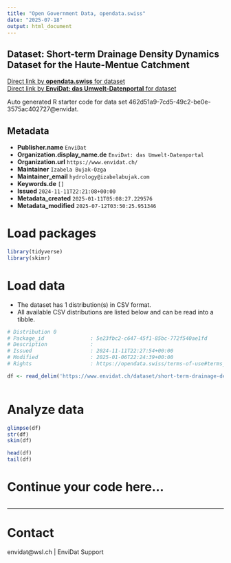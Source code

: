 ```yaml
---
title: "Open Government Data, opendata.swiss"
date: "2025-07-18"
output: html_document
---
```


## Dataset: Short-term Drainage Density Dynamics Dataset for the Haute-Mentue Catchment



[Direct link by **opendata.swiss** for dataset](https://opendata.swiss/de/dataset/short-term-drainage-density-dynamics-dataset-for-the-haute-mentue-catchment)<br>
[Direct link by **EnviDat: das Umwelt-Datenportal** for dataset](https://www.envidat.ch/#/metadata/short-term-drainage-density-dynamics-dataset-for-the-haute-mentue-catchment)

Auto generated R starter code for data set 462d51a9-7cd5-49c2-be0e-3575ac402727@envidat.

## Metadata

- **Publisher.name** `EnviDat`
- **Organization.display_name.de** `EnviDat: das Umwelt-Datenportal`
- **Organization.url** `https://www.envidat.ch/`
- **Maintainer** `Izabela Bujak-Ozga`
- **Maintainer_email** `hydrology@izabelabujak.com`
- **Keywords.de** `[]`
- **Issued** `2024-11-11T22:21:08+00:00`
- **Metadata_created** `2025-01-11T05:08:27.229576`
- **Metadata_modified** `2025-07-12T03:50:25.951346`


# Load packages

```r

library(tidyverse)
library(skimr)

```

# Load data

-   The dataset has 1 distribution(s) in CSV format.
-   All available CSV distributions are listed below and can be read into a tibble.

```r

# Distribution 0
# Package_id               : 5e23fbc2-c647-45f1-85bc-772f540ae1fd
# Description              : 
# Issued                   : 2024-11-11T22:27:54+00:00
# Modified                 : 2025-01-06T22:24:39+00:00
# Rights                   : https://opendata.swiss/terms-of-use#terms_by

df <- read_delim('https://www.envidat.ch/dataset/short-term-drainage-density-dynamics-dataset-for-the-haute-mentue-catchment/resource/eaf3906a-17a8-400b-a922-7c576728526a')



```

# Analyze data

```r

glimpse(df)
str(df)
skim(df)

head(df)
tail(df)

```

# Continue your code here...

```r

```

------------------------------------------------------------------------

# Contact

envidat@wsl.ch | EnviDat Support
